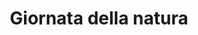---
title: "Giornata della natura"
description: "La Giornata della Natura del 3 marzo è dedicata alla tutela di tutte le specie animali e vegetali selvatiche, componenti chiave della biodiversità mondiale. Questa ricorrenza mira a sensibilizzare sull'importanza della conservazione degli ecosistemi e sulla necessità di contrastare le minacce alla fauna e alla flora, come il bracconaggio e la distruzione degli habitat.

Nei Monti Lepini, la vicinanza del mare ha creato una grande varietà di microclimi e di vegetazione, favorendo la presenza di un ricco patrimonio di specie. Quest'area ospita una notevole diversità di flora e fauna, con ambienti che spaziano dai boschi di faggi alle praterie d'alta quota, contribuendo alla ricchezza ecologica della regione."
---